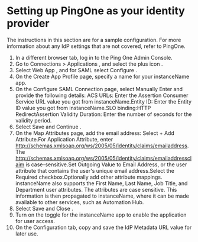 ﻿# Setting up PingOne as your identity provider

The instructions in this section are for a sample configuration. For more information about any IdP settings that are not covered, refer to PingOne.

1. In a different browser tab, log in to the Ping One Admin Console.
2. Go to Connections > Applications , and select the plus icon .
3. Select Web App , and for SAML select Configure .
4. On the Create App Profile page, specify a name for your instanceName app.
5. On the Configure SAML Connection page, select Manually Enter and provide the following details: ACS URLs: Enter the Assertion Consumer Service URL value you got from instanceName.Entity ID: Enter the Entity ID value you got from instanceName.SLO binding:HTTP RedirectAssertion Validity Duration: Enter the number of seconds for the validity period.
6. Select Save and Continue .
7. On the Map Attributes page, add the email address: Select + Add Attribute.For Application Attribute, enter http://schemas.xmlsoap.org/ws/2005/05/identity/claims/emailaddress. The http://schemas.xmlsoap.org/ws/2005/05/identity/claims/emailaddressclaim is case-sensitive.Set Outgoing Value to Email Address, or the user attribute that contains the user's unique email address.Select the Required checkbox.Optionally add other attribute mappings. instanceName also supports the First Name, Last Name, Job Title, and Department user attributes. The attributes are case sensitive. This information is then propagated to instanceName, where it can be made available to other services, such as Automation Hub.
8. Select Save and Close .
9. Turn on the toggle for the instanceName app to enable the application for user access.
10. On the Configuration tab, copy and save the IdP Metadata URL value for later use.
